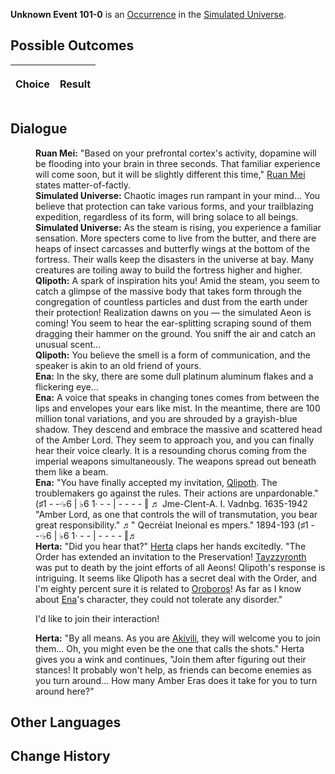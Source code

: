 {{Simulated Universe Event Infobox
|title         = Unknown Event 101-0
|image         = undefined.png
|type          =
|domains_su    = 
|domains_ext   = 
|domains_swarm = 
|domains_gng   = 
|requirements  =
|prev          = 
|next          = 
|indexRewards  =
|characters    = Herta;Ruan Mei;Akivili;Ena;Oroboros;Qlipoth;Tayzzyronth
}}
'''Unknown Event 101-0''' is an [[Simulated Universe/Occurrence|Occurrence]] in the [[Simulated Universe]].

==Possible Outcomes==
{| class="article-table"
!Choice
!Result

|}

<!--
==Gameplay Notes==

-->
==Dialogue==
{{Dialogue Start}}
:'''Ruan Mei:''' "Based on your prefrontal cortex's activity, dopamine will be flooding into your brain in three seconds. That familiar experience will come soon, but it will be slightly different this time," [[Ruan Mei]] states matter-of-factly.
:'''Simulated Universe:''' Chaotic images run rampant in your mind... You believe that protection can take various forms, and your trailblazing expedition, regardless of its form, will bring solace to all beings.
:'''Simulated Universe:''' As the steam is rising, you experience a familiar sensation. More specters come to live from the butter, and there are heaps of insect carcasses and butterfly wings at the bottom of the fortress. Their walls keep the disasters in the universe at bay. Many creatures are toiling away to build the fortress higher and higher.
:'''Qlipoth:''' A spark of inspiration hits you! Amid the steam, you seem to catch a glimpse of the massive body that takes form through the congregation of countless particles and dust from the earth under their protection! Realization dawns on you &mdash; the simulated Aeon is coming! You seem to hear the ear-splitting scraping sound of them dragging their hammer on the ground. You sniff the air and catch an unusual scent...
:'''Qlipoth:''' You believe the smell is a form of communication, and the speaker is akin to an old friend of yours.
:'''Ena:''' In the sky, there are some dull platinum aluminum flakes and a flickering eye...
:'''Ena:''' A voice that speaks in changing tones comes from between the lips and envelopes your ears like mist. In the meantime, there are 100 million tonal variations, and you are shrouded by a grayish-blue shadow. They descend and embrace the massive and scattered head of the Amber Lord. They seem to approach you, and you can finally hear their voice clearly. It is a resounding chorus coming from the imperial weapons simultaneously. The weapons spread out beneath them like a beam.
:'''Ena:''' "You have finally accepted my invitation, [[Qlipoth]]. The troublemakers go against the rules. Their actions are unpardonable." (♯1 - -·♭6 | ♭6 1· - - | - - - - ‖ ♬ Jme-Clent-A. I. Vadnbg. 1635-1942 "Amber Lord, as one that controls the will of transmutation, you bear great responsibility." ♬" Qecréiat Ineional es mpers." 1894-193 (♯1 - -·♭6 | ♭6 1· - - | - - - - ‖♬
:'''Herta:''' "Did you hear that?" [[Herta]] claps her hands excitedly. "The Order has extended an invitation to the Preservation! [[Tayzzyronth]] was put to death by the joint efforts of all Aeons! Qlipoth's response is intriguing. It seems like Qlipoth has a secret deal with the Order, and I'm eighty percent sure it is related to [[Oroboros]]! As far as I know about [[Ena]]'s character, they could not tolerate any disorder."
:{{DIcon|Arrow}} I'd like to join their interaction!
:'''Herta:''' "By all means. As you are [[Akivili]], they will welcome you to join them... Oh, you might even be the one that calls the shots." Herta gives you a wink and continues, "Join them after figuring out their stances! It probably won't help, as friends can become enemies as you turn around... How many Amber Eras does it take for you to turn around here?"
{{Dialogue End}}

==Other Languages==
{{Other Languages
|en    = 
|zhs   = 
|zht   = 
|ja    = 
|ko    = 
|es    = 
|fr    = 
|ru    = 
|th    = 
|vi    = 
|de    = 
|id    = 
|pt    = 
}}

==Change History==
{{Change History|1.0}}
